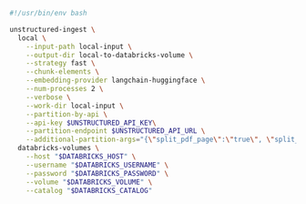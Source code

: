 ```bash CLI
#!/usr/bin/env bash

unstructured-ingest \
  local \
    --input-path local-input \
    --output-dir local-to-databricks-volume \
    --strategy fast \
    --chunk-elements \
    --embedding-provider langchain-huggingface \
    --num-processes 2 \
    --verbose \
    --work-dir local-input \
    --partition-by-api \
    --api-key $UNSTRUCTURED_API_KEY\
    --partition-endpoint $UNSTRUCTURED_API_URL \
    --additional-partition-args="{\"split_pdf_page\":\"true\", \"split_pdf_allow_failed\":\"true\", \"split_pdf_concurrency_level\": 15}" \
  databricks-volumes \
    --host "$DATABRICKS_HOST" \
    --username "$DATABRICKS_USERNAME" \
    --password "$DATABRICKS_PASSWORD" \
    --volume "$DATABRICKS_VOLUME" \
    --catalog "$DATABRICKS_CATALOG"
```
